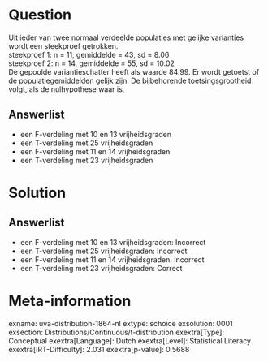 Question
========

Uit ieder van twee normaal verdeelde populaties met gelijke varianties
wordt een steekproef getrokken.\
steekproef 1: n = 11, gemiddelde = 43, sd = 8.06\
steekproef 2: n = 14, gemiddelde = 55, sd = 10.02\
De gepoolde variantieschatter heeft als waarde 84.99. Er wordt getoetst
of de populatiegemiddelden gelijk zijn. De bijbehorende
toetsingsgrootheid volgt, als de nulhypothese waar is,

Answerlist
----------

* een F-verdeling met 10 en 13 vrijheidsgraden
* een T-verdeling met 25 vrijheidsgraden
* een F-verdeling met 11 en 14 vrijheidsgraden
* een T-verdeling met 23 vrijheidsgraden

Solution
========

Answerlist
----------

* een F-verdeling met 10 en 13 vrijheidsgraden: Incorrect
* een T-verdeling met 25 vrijheidsgraden: Incorrect
* een F-verdeling met 11 en 14 vrijheidsgraden: Incorrect
* een T-verdeling met 23 vrijheidsgraden: Correct

Meta-information
================
exname: uva-distribution-1864-nl
extype: schoice
exsolution: 0001
exsection: Distributions/Continuous/t-distribution
exextra[Type]: Conceptual
exextra[Language]: Dutch
exextra[Level]: Statistical Literacy
exextra[IRT-Difficulty]: 2.031
exextra[p-value]: 0.5688
